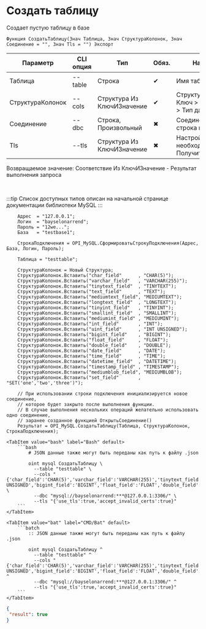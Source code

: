 ﻿---
sidebar_position: 3
description: Создать таблицу и другие функции для работы с MySQL в Открытом пакете интеграций - бесплатной open-source библиотеке интеграций для 1С:Предприятие 8, OneScript и CLI
keywords: [1C, 1С, 1С:Предприятие, 1С:Предприятие 8.3, API, Интеграция, Сервисы, Обмен, OneScript, CLI, MySQL]
---


# Создать таблицу
 Создает пустую таблицу в базе



`Функция СоздатьТаблицу(Знач Таблица, Знач СтруктураКолонок, Знач Соединение = "", Знач Tls = "") Экспорт`

  | Параметр | CLI опция | Тип | Обяз. | Назначение |
  |-|-|-|-|-|
  | Таблица | --table | Строка | &#x2714; | Имя таблицы |
  | СтруктураКолонок | --cols | Структура Из КлючИЗначение | &#x2714; | Структура колонок: Ключ > имя, Значение > Тип данных |
  | Соединение | --dbc | Строка, Произвольный | &#x2716; | Соединение или строка подключения |
  | Tls | --tls | Структура Из КлючИЗначение | &#x2716; | Настройки TLS, если необходимо. См. ПолучитьНастройкиTls |

  
  Возвращаемое значение:   Соответствие Из КлючИЗначение - Результат выполнения запроса

<br/>

:::tip
Список доступных типов описан на начальной странице документации библиотеки MySQL
:::
<br/>



```bsl title="Пример использования для 1С:Предприятие/OneScript"
    Адрес  = "127.0.0.1";
    Логин  = "bayselonarrend";
    Пароль = "12we...";
    База   = "testbase1";

    СтрокаПодключения = OPI_MySQL.СформироватьСтрокуПодключения(Адрес, База, Логин, Пароль);

    Таблица = "testtable";

    СтруктураКолонок = Новый Структура;
    СтруктураКолонок.Вставить("char_field"      , "CHAR(5)");
    СтруктураКолонок.Вставить("varchar_field"   , "VARCHAR(255)");
    СтруктураКолонок.Вставить("tinytext_field"  , "TINYTEXT");
    СтруктураКолонок.Вставить("text_field"      , "TEXT");
    СтруктураКолонок.Вставить("mediumtext_field", "MEDIUMTEXT");
    СтруктураКолонок.Вставить("longtext_field"  , "LONGTEXT");
    СтруктураКолонок.Вставить("tinyint_field"   , "TINYINT");
    СтруктураКолонок.Вставить("smallint_field"  , "SMALLINT");
    СтруктураКолонок.Вставить("mediumint_field" , "MEDIUMINT");
    СтруктураКолонок.Вставить("int_field"       , "INT");
    СтруктураКолонок.Вставить("uint_field"      , "INT UNSIGNED");
    СтруктураКолонок.Вставить("bigint_field"    , "BIGINT");
    СтруктураКолонок.Вставить("float_field"     , "FLOAT");
    СтруктураКолонок.Вставить("double_field"    , "DOUBLE");
    СтруктураКолонок.Вставить("date_field"      , "DATE");
    СтруктураКолонок.Вставить("time_field"      , "TIME");
    СтруктураКолонок.Вставить("datetime_field"  , "DATETIME");
    СтруктураКолонок.Вставить("timestamp_field" , "TIMESTAMP");
    СтруктураКолонок.Вставить("mediumblob_field", "MEDIUMBLOB");
    СтруктураКолонок.Вставить("set_field"       , "SET('one','two','three')");

    // При использовании строки подключения инициализируется новое соединение,
    // которое будет закрыто после выполнения функции.
    // В случае выполнения нескольких операций желательно использовать одно соединение,
    // заранее созданное функцией ОткрытьСоединение()
    Результат = OPI_MySQL.СоздатьТаблицу(Таблица, СтруктураКолонок, СтрокаПодключения);
```
    

 <Tabs>
  
    <TabItem value="bash" label="Bash" default>
        ```bash
            # JSON данные также могут быть переданы как путь к файлу .json
            
            oint mysql СоздатьТаблицу \
              --table "testtable" \
              --cols "{'char_field':'CHAR(5)','varchar_field':'VARCHAR(255)','tinytext_field':'TINYTEXT','text_field':'TEXT','mediumtext_field':'MEDIUMTEXT','longtext_field':'LONGTEXT','tinyint_field':'TINYINT','smallint_field':'SMALLINT','mediumint_field':'MEDIUMINT','int_field':'INT','uint_field':'INT UNSIGNED','bigint_field':'BIGINT','float_field':'FLOAT','double_field':'DOUBLE','date_field':'DATE','time_field':'TIME','datetime_field':'DATETIME','timestamp_field':'TIMESTAMP','mediumblob_field':'MEDIUMBLOB','set_field':'SET(\u0027one\u0027,\u0027two\u0027,\u0027three\u0027)'}" \
              --dbc "mysql://bayselonarrend:***@127.0.0.1:3306/" \
              --tls "{'use_tls':true,'accept_invalid_certs':true}"
        ```
    </TabItem>
  
    <TabItem value="bat" label="CMD/Bat" default>
        ```batch
            :: JSON данные также могут быть переданы как путь к файлу .json
            
            oint mysql СоздатьТаблицу ^
              --table "testtable" ^
              --cols "{'char_field':'CHAR(5)','varchar_field':'VARCHAR(255)','tinytext_field':'TINYTEXT','text_field':'TEXT','mediumtext_field':'MEDIUMTEXT','longtext_field':'LONGTEXT','tinyint_field':'TINYINT','smallint_field':'SMALLINT','mediumint_field':'MEDIUMINT','int_field':'INT','uint_field':'INT UNSIGNED','bigint_field':'BIGINT','float_field':'FLOAT','double_field':'DOUBLE','date_field':'DATE','time_field':'TIME','datetime_field':'DATETIME','timestamp_field':'TIMESTAMP','mediumblob_field':'MEDIUMBLOB','set_field':'SET(\u0027one\u0027,\u0027two\u0027,\u0027three\u0027)'}" ^
              --dbc "mysql://bayselonarrend:***@127.0.0.1:3306/" ^
              --tls "{'use_tls':true,'accept_invalid_certs':true}"
        ```
    </TabItem>
</Tabs>


```json title="Результат"
{
 "result": true
}
```
